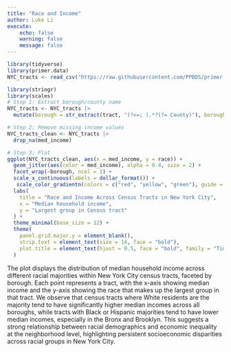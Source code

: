 ```yaml
---
title: "Race and Income"
author: Luke Li
execute:
    echo: false
    warning: false
    message: false
---
```


```r
library(tidyverse)
library(primer.data)
NYC_tracts <- read_csv("https://raw.githubusercontent.com/PPBDS/primer.data/master/data-raw/nyc_tracts.csv")
```

```r
library(stringr)
library(scales)
# Step 1: Extract borough/county name
NYC_tracts <- NYC_tracts |> 
  mutate(borough = str_extract(tract, "(?<=; ).*?(?= County)"), borough = str_replace(borough, "Richmond", "Staten Island"))

# Step 2: Remove missing income values
NYC_tracts_clean <- NYC_tracts |> 
  drop_na(med_income)

# Step 3: Plot
ggplot(NYC_tracts_clean, aes(x = med_income, y = race)) +
  geom_jitter(aes(color = med_income), alpha = 0.4, size = 2) +
  facet_wrap(~borough, ncol = 1) +
  scale_x_continuous(labels = dollar_format()) +
   scale_color_gradientn(colors = c("red", "yellow", "green"), guide = "none") +
  labs(
    title = "Race and Income Across Census Tracts in New York City",
    x = "Median household income",
    y = "Largest group in Census tract"
  ) +
  theme_minimal(base_size = 12) +
  theme(
    panel.grid.major.y = element_blank(),
    strip.text = element_text(size = 14, face = "bold"),
    plot.title = element_text(hjust = 0.5, face = "bold", family = "Times New Roman", size = 16),
  )
```

The plot displays the distribution of median household income across different racial majorities within New York City census tracts, faceted by borough. Each point represents a tract, with the x-axis showing median income and the y-axis showing the race that makes up the largest group in that tract. We observe that census tracts where White residents are the majority tend to have significantly higher median incomes across all boroughs, while tracts with Black or Hispanic majorities tend to have lower median incomes, especially in the Bronx and Brooklyn. This suggests a strong relationship between racial demographics and economic inequality at the neighborhood level, highlighting persistent socioeconomic disparities across racial groups in New York City.
